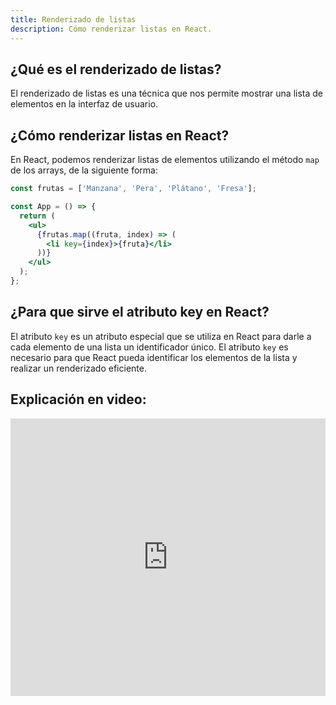 ```yaml
---
title: Renderizado de listas
description: Cómo renderizar listas en React.
---
```


## ¿Qué es el renderizado de listas?

El renderizado de listas es una técnica que nos permite mostrar una lista de elementos en la interfaz de usuario. 

## ¿Cómo renderizar listas en React?

En React, podemos renderizar listas de elementos utilizando el método `map` de los arrays, de la siguiente forma:

```jsx
const frutas = ['Manzana', 'Pera', 'Plátano', 'Fresa'];

const App = () => {
  return (
    <ul>
      {frutas.map((fruta, index) => (
        <li key={index}>{fruta}</li>
      ))}
    </ul>
  );
};
```

## ¿Para que sirve el atributo key en React?

El atributo `key` es un atributo especial que se utiliza en React para darle a cada elemento de una lista un identificador único. El atributo `key` es necesario para que React pueda identificar los elementos de la lista y realizar un renderizado eficiente.

## Explicación en video:

<iframe width="100%" height="444" src="https://www.youtube.com/embed/2SR0cH0Qcno?si=y1aKoM79IsodSBoR" title="YouTube video player" frameBorder="0" allow="accelerometer; autoplay; clipboard-write; encrypted-media; gyroscope; picture-in-picture; web-share" allowFullScreen></iframe>
